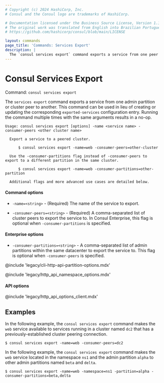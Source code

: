 ```yaml
---
# Copyright (c) 2024 HashiCorp, Inc.
# Consul and the Consul logo are trademarks of HashiCorp.

# Documentation licensed under the Business Source License, Version 1.1.
# The original work was translated from English into Brazilian Portuguese.
# https://github.com/hashicorp/consul/blob/main/LICENSE

layout: commands
page_title: 'Commands: Services Export'
description: |
  The `consul services export` command exports a service from one peer or admin partition to another.
---
```


# Consul Services Export

Command: `consul services export`

The `services export` command exports a service from one admin partition
or cluster peer to another. This command can be used in lieu of creating or updating the corresponding
`exported-services` configuration entry. Running the command multiple times with the same
arguments results in a no-op.

```text
Usage: consul services export [options] -name <service name> -consumer-peers <other cluster name>

  Export a service to a peered cluster.

      $ consul services export -name=web -consumer-peers=other-cluster

  Use the -consumer-partitions flag instead of -consumer-peers to export to a different partition in the same cluster.

      $ consul services export -name=web -consumer-partitions=other-partition

  Additional flags and more advanced use cases are detailed below.
```

#### Command options

- `-name=<string>` - (Required) The name of the service to export.

- `-consumer-peers=<string>` - (Required) A comma-separated list of cluster peers to export the service to.
  In Consul Enterprise, this flag is optional when `-consumer-partitions` is specified.

#### Enterprise options

- `-consumer-partitions=<string>` - A comma-separated list of admin partitions within the
  same datacenter to export the service to. This flag is optional when `-consumer-peers` is specified.

@include 'legacy/cli-http-api-partition-options.mdx'

@include 'legacy/http_api_namespace_options.mdx'

#### API options

@include 'legacy/http_api_options_client.mdx'

## Examples

In the following example, the `consul services export` command makes the `web` service available to services running in a cluster named `dc2` that has a previously-established cluster peering connection.

```shell-session hideClipboard
$ consul services export -name=web -consumer-peers=dc2
```

In the following example, the `consul services export` command makes the `web` service located in the
namespace `ns1` and the admin partition `alpha` to other admin partitions named `beta` and `delta`.

```shell-session hideClipboard
$ consul services export -name=web -namespace=ns1 -partition=alpha -consumer-partitions=beta,delta
```
